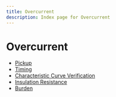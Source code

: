```yaml
---
title: Overcurrent
description: Index page for Overcurrent
---
```


# Overcurrent

- [Pickup](pickup)
- [Timing](timing)
- [Characteristic Curve Verification](characteristic-curve-verification)
- [Insulation Resistance](insulation-resistance)
- [Burden](burden)
